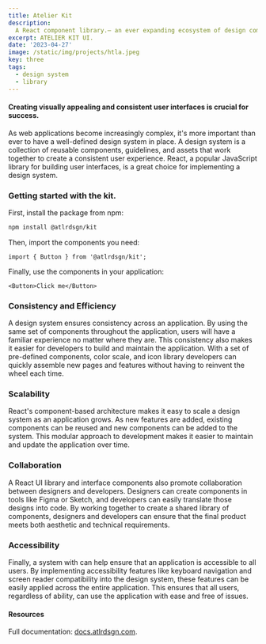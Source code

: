 ```yaml
---
title: Atelier Kit
description:
  A React component library.– an ever expanding ecosystem of design components and styles.
excerpt: ATELIER KIT UI.
date: '2023-04-27'
image: /static/img/projects/htla.jpeg
key: three
tags:
  - design system
  - library
---
```


#### Creating visually appealing and consistent user interfaces is crucial for success.

As web applications become increasingly complex, it's more important than ever to have a
well-defined design system in place. A design system is a collection of reusable components,
guidelines, and assets that work together to create a consistent user experience. React, a popular
JavaScript library for building user interfaces, is a great choice for implementing a design system.

<Space />

### Getting started with the kit.

First, install the package from npm:

```bash
npm install @atlrdsgn/kit
```

Then, import the components you need:

```tsx
import { Button } from '@atlrdsgn/kit';
```

Finally, use the components in your application:

```tsx
<Button>Click me</Button>
```

<Space />

### Consistency and Efficiency

A design system ensures consistency across an application. By using the same set of components
throughout the application, users will have a familiar experience no matter where they are. This
consistency also makes it easier for developers to build and maintain the application. With a set of
pre-defined components, color scale, and icon library developers can quickly assemble new pages and
features without having to reinvent the wheel each time.

<Space />

### Scalability

React's component-based architecture makes it easy to scale a design system as an application grows.
As new features are added, existing components can be reused and new components can be added to the
system. This modular approach to development makes it easier to maintain and update the application
over time.

<Space />

### Collaboration

A React UI library and interface components also promote collaboration between designers and
developers. Designers can create components in tools like Figma or Sketch, and developers can easily
translate those designs into code. By working together to create a shared library of components,
designers and developers can ensure that the final product meets both aesthetic and technical
requirements.

<Space />

### Accessibility

Finally, a system with can help ensure that an application is accessible to all users. By
implementing accessibility features like keyboard navigation and screen reader compatibility into
the design system, these features can be easily applied across the entire application. This ensures
that all users, regardless of ability, can use the application with ease and free of issues.

<Space />

#### Resources

Full documentation: [docs.atlrdsgn.com](https://docs.atlrdsgn.com).
